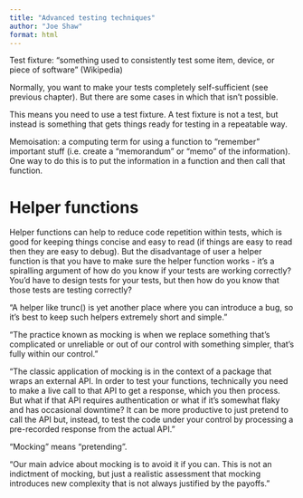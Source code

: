 ```yaml
---
title: "Advanced testing techniques"
author: "Joe Shaw"
format: html
---
```


Test fixture: "something used to consistently test some item, device, or piece of software" (Wikipedia)

Normally, you want to make your tests completely self-sufficient (see previous chapter). But there are some cases in which that isn't possible.

This means you need to use a test fixture. A test fixture is not a test, but instead is something that gets things ready for testing in a repeatable way. 

Memoisation: a computing term for using a function to "remember" important stuff (i.e. create a "memorandum" or "memo" of the information). One way to do this is to put the information in a function and then call that function.

# Helper functions

Helper functions can help to reduce code repetition within tests, which is good for keeping things concise and easy to read (if things are easy to read then they are easy to debug). But the disadvantage of user a helper function is that you have to make sure the helper function works - it's a spiralling argument of how do you know if your tests are working correctly? You'd have to design tests for your tests, but then how do you know that those tests are testing correctly?

"A helper like trunc() is yet another place where you can introduce a bug, so it’s best to keep such helpers extremely short and simple."

"The practice known as mocking is when we replace something that’s complicated or unreliable or out of our control with something simpler, that’s fully within our control."

"The classic application of mocking is in the context of a package that wraps an external API. In order to test your functions, technically you need to make a live call to that API to get a response, which you then process. But what if that API requires authentication or what if it’s somewhat flaky and has occasional downtime? It can be more productive to just pretend to call the API but, instead, to test the code under your control by processing a pre-recorded response from the actual API."

"Mocking" means "pretending".

"Our main advice about mocking is to avoid it if you can. This is not an indictment of mocking, but just a realistic assessment that mocking introduces new complexity that is not always justified by the payoffs."

